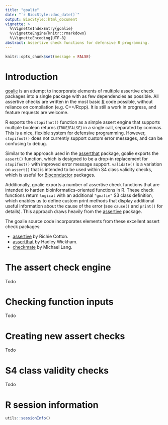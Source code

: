 ```yaml
---
title: "goalie"
date: "`r BiocStyle::doc_date()`"
output: BiocStyle::html_document
vignette: >
  %\VignetteIndexEntry{goalie}
  %\VignetteEngine{knitr::rmarkdown}
  %\VignetteEncoding{UTF-8}
abstract: Assertive check functions for defensive R programming.
---
```


```r
knitr::opts_chunk$set(message = FALSE)
```

# Introduction

[goalie][] is an attempt to incorporate elements of multiple assertive check packages into a single package with as few dependencies as possible. All assertive checks are written in the most basic [R][] code possible, without reliance on compilation (e.g. C++/Rcpp). It is still a work in progress, and feature requests are welcome.

R exports the `stopifnot()` function as a simple assert engine that supports multiple boolean returns (`TRUE`/`FALSE`) in a single call, separated by commas. This is a nice, flexible system for defensive programming. However, `stopifnot()` does not currently support custom error messages, and can be confusing to debug.

Similar to the approach used in the [assertthat][] package, goalie exports the `assert()` function, which is designed to be a drop-in replacement for `stopifnot()` with improved error message support. `validate()` is a variation on `assert()` that is intended to be used within S4 class validity checks, which is useful for [Bioconductor][] packages.

Additionally, goalie exports a number of assertive check functions that are intended to harden bioinformatics-oriented functions in R. These check functions return `logical` with an additional `"goalie"` S3 class definition, which enables us to define custom print methods that display additional useful information about the cause of the error (see `cause()` and `print()` for details). This approach draws heavily from the [assertive][] package.

The goalie source code incorporates elements from these excellent assert check packages:

- [assertive][] by Richie Cotton.
- [assertthat][] by Hadley Wickham.
- [checkmate][] by Michael Lang.

# The assert check engine

Todo

# Checking function inputs

Todo

# Creating new assert checks

Todo

# S4 class validity checks

Todo

# R session information

```r
utils::sessionInfo()
```

[assertive]: https://cran.r-project.org/package=assertive
[assertthat]: https://cran.r-project.org/package=assertthat
[BiocManager]: https://cran.r-project.org/package=BiocManager
[bioconda]: https://bioconda.github.io/
[Bioconductor]: https://bioconductor.org/
[checkmate]: https://cran.r-project.org/package=checkmate
[conda]: https://conda.io/
[goalie]: https://goalie.acidgenomics.com/
[R]: https://www.r-project.org/

